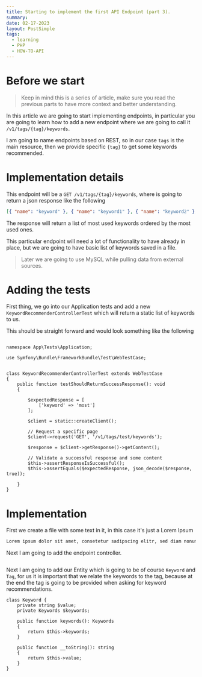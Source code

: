 ```yaml
---
title: Starting to implement the first API Endpoint (part 3).
summary:
date: 02-17-2023
layout: PostSimple
tags:
  - learning
  - PHP
  - HOW-TO-API
---
```


# Before we start

> Keep in mind this is a series of article, make sure you read the previous parts to have more context and better understanding.

In this article we are going to start implementing endpoints,
in particular you are going to learn how to add a new endpoint where we are going to call it
`/v1/tags/{tag}/keywords`.

I am going to name endpoints based on REST, so in our case `tags` is the main resource, then we provide specific `{tag}`
to get some keywords recommended.

# Implementation details

This endpoint will be a `GET /v1/tags/{tag}/keywords`, where is going to return a json response like the following

```json
[{ "name": "keyword" }, { "name": "keyword1" }, { "name": "keyword2" }, { "name": "keyword3" }]
```

The response will return a list of most used keywords ordered by the most used ones.

This particular endpoint will need a lot of functionality to have already in place,
but we are going to have basic list of keywords saved in a file.

> Later we are going to use MySQL while pulling data from external sources.

# Adding the tests

First thing, we go into our Application tests and add a new `KeywordRecommenderControllerTest`
which will return a static list of keywords to us.

This should be straight forward and would look something like the following 
```php:KeywordRecommenderControllerTest.php

namespace App\Tests\Application;

use Symfony\Bundle\FrameworkBundle\Test\WebTestCase;


class KeywordRecommenderControllerTest extends WebTestCase
{
    public function testShouldReturnSuccessResponse(): void
    {

        $expectedResponse = [
            ['keyword' => 'most']
        ];

        $client = static::createClient();

        // Request a specific page
        $client->request('GET', '/v1/tags/test/keywords');

        $response = $client->getResponse()->getContent();

        // Validate a successful response and some content
        $this->assertResponseIsSuccessful();
        $this->assertEquals($expectedResponse, json_decode($response, true));
   
    }
}
```

# Implementation

First we create a file with some text in it, in this case it's just a Lorem Ipsum

```text:keywords.txt
Lorem ipsum dolor sit amet, consetetur sadipscing elitr, sed diam nonumy eirmod tempor invidunt ut labore et dolore magna aliquyam erat, sed diam voluptua. At vero eos et accusam et justo duo dolores et ea rebum. Stet clita kasd gubergren, no sea takimata sanctus est Lorem ipsum dolor sit amet. Lorem ipsum dolor sit amet, consetetur sadipscing elitr, sed diam nonumy eirmod tempor invidunt ut labore et dolore magna aliquyam erat, sed diam voluptua. At vero eos et accusam et justo duo dolores et ea rebum. Stet clita kasd gubergren, no sea takimata sanctus est Lorem ipsum dolor sit amet.
```

Next I am going to add the endpoint controller.

```php:KeywordRecommenderController.php

```

Next I am going to add our Entity which is going to be of course `Keyword` and `Tag`,
for us it is important that we relate the keywords to the tag,
because at the end the tag is going to be provided when asking for keyword recommendations.

```php:Keyword.php
class Keyword {
    private string $value;
    private Keywords $keywords;

    public function keywords(): Keywords
    {
        return $this->keywords;
    }

    public function __toString(): string
    {
        return $this->value;
    }
}
```
